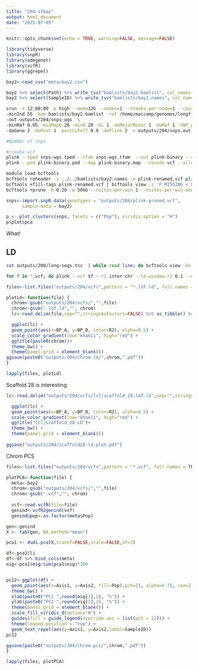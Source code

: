 ```yaml
---
title: "204-sfbay"
output: html_document
date: "2025-07-05"
---
```


```r
knitr::opts_chunk$set(echo = TRUE, warning=FALSE, message=FALSE)
```

```r
library(tidyverse)
library(snpR)
library(adegenet)
library(vcfR)
library(ggrepel)
```


```r
bay2<-read_csv("meta/bay2.csv")
```

```r
bay2 %>% select(Path) %>% write_tsv("bamlists/bay2.bamlist", col_names = FALSE)
bay2 %>% select(SampleID) %>% write_tsv("bamlists/bay2.names", col_names = FALSE)
```

```sh
srun -t 12:00:00 -p high --mem=32G --nodes=1 --ntasks-per-node=1 --cpus-per-task=12 $HOME/angsd/angsd -nthreads 12 \
-minInd 55 -bam bamlists/bay2.bamlist -ref /home/maccamp/genomes/longfin-chrom/lfs_final_scaff_assembly.fasta \
-out outputs/204/snps-wgs  \
-minMaf 0.05 -minMapQ 20 -minQ 20 -GL 1 -doMajorMinor 1 -doMaf 1 -SNP_pval 1e-6 \
-doGeno 2 -doPost 1 -postCutoff 0.9 -doPlink 2  > outputs/204/snps.out 2> outputs/204/snps.err &

#Number of snps

#create vcf
plink --tped snps-wgs.tped --tfam snps-wgs.tfam  --out plink-binary --recode --allow-extra-chr --noweb
plink --ped plink-binary.ped --map plink-binary.map --recode vcf --allow-extra-chr -out plink

module load bcftools
bcftools reheader -s ../../bamlists/bay2.names -o plink-renamed.vcf plink.vcf
bcftools +fill-tags plink-renamed.vcf | bcftools view -i 'F_MISSING < 0.10' | bcftools view -i 'INFO/MAF > 0.01' > filtered.vcf
bcftools +prune -m 0.20 -w 50kb --nsites-per-win 1 --nsites-per-win-mode rand filtered.vcf > plink-pruned.vcf
```



```r
snps<-import.snpR.data(genotypes = "outputs/204/plink-pruned.vcf", 
      sample.meta = bay2)
```

```r
p <- plot_clusters(snps, facets = c("Pop"), viridis.option = "H")
p$plot$pca
```

What!



## LD

```sh

cat outputs/200/long-seqs.tsv  | while read line; do bcftools view -Ov -r $line outputs/204/filtered.vcf.gz > outputs/204/vcfs/$line.vcf; done;

for f in *.vcf; do plink --vcf $f --r2 inter-chr --ld-window-r2 0.1 --out `basename $f vcf`ldf --allow-extra-chr --double-id; done;

```

```r
files<-list.files("outputs/204/vcfs",pattern = "*.ldf.ld", full.names = TRUE)

plotLd<-function(file) {
  chrom<-gsub("outputs/204/vcfs/","",file)
  chrom<-gsub(".ldf.ld","", chrom)
  lc<-read.delim(file,sep="",stringsAsFactors=FALSE) %>% as_tibble() %>% arrange(R2) %>%  filter(R2 >0.5)

  ggplot(lc) +
  geom_point(aes(x=BP_A, y=BP_B, color=R2), alpha=0.5) +
  scale_color_gradient(low="khaki1", high="red") + 
  ggtitle(paste0(chrom))+
  theme_bw() +
  theme(panel.grid = element_blank())
ggsave(paste0("outputs/204/chrom-ld/",chrom,".pdf"))
}

lapply(files, plotLd)
```


Scaffold 28 is interesting

```r
lc<-read.delim("outputs/204/vcfs/lcl|scaffold_28.ldf.ld",sep="",stringsAsFactors=FALSE) %>% as_tibble() %>% arrange(R2) %>%  filter(R2 >0.2)

  ggplot(lc) +
  geom_point(aes(x=BP_A, y=BP_B, color=R2), alpha=0.5) +
  scale_color_gradient(low="khaki1", high="red") + 
  ggtitle("lcl|scaffold_28 LD")+
  theme_bw() +
  theme(panel.grid = element_blank())
  
ggsave("outputs/204/scaffold28-ld-plot.pdf")
```

Chrom PCS

```r
files<-list.files("outputs/204/vcfs",pattern = "*.vcf", full.names = TRUE)

plotPCA<-function(file) {
  meta<-bay2
  chrom<-gsub("outputs/204/vcfs/","",file)
  chrom<-gsub(".vcf","", chrom)
  
  vcf<-read.vcfR(file=file)
  genind<-vcfR2genind(vcf)
  genind@pop<-as.factor(meta$Pop)

gen<-genind
X <- tab(gen, NA.method="mean")

pca1 <- dudi.pca(X,scannf=FALSE,scale=FALSE,nf=3)

df<-pca1$li
df<-df %>% bind_cols(meta)
eig<-pca1$eig/sum(pca1$eig)*100


pc12<-ggplot(df) + 
  geom_point(aes(x=Axis1, y=Axis2, fill=Pop),pch=21, alpha=0.75, cex=2) +
  theme_bw() +
  xlab(paste0("PC1 ",round(eig[1],2), "%")) +
  ylab(paste0("PC2 ",round(eig[2],2), "%")) +
  theme(panel.grid = element_blank()) +
  scale_fill_viridis_d(option="H") +
  guides(fill = guide_legend(override.aes = list(pch = 22))) +
  theme(legend.position = "top") +
  geom_text_repel(aes(x=Axis1, y=Axis2,label=SampleID))
pc12

ggsave(paste0("outputs/204/chrom-pcs/",chrom,".pdf"))
}

lapply(files, plotPCA)
```
